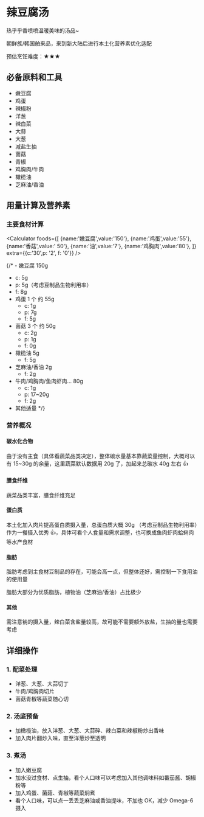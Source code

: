 
# 辣豆腐汤

热乎乎香喷喷温暖美味的汤品~

朝鲜族/韩国舶来品，来到新大陆后进行本土化营养素优化适配

预估烹饪难度：★★★

## 必备原料和工具

- 嫩豆腐
- 鸡蛋
- 辣椒粉
- 洋葱
- 辣白菜
- 大蒜
- 大葱
- 减盐生抽
- 菌菇
- 青椒
- 鸡胸肉/牛肉
- 橄榄油
- 芝麻油/香油

## 用量计算及营养素

### 主要食材计算

<Calculator foods={[
  {name:'嫩豆腐',value:'150'},
  {name:'鸡蛋',value:'55'},
  {name:'香菇',value:' 50'},
  {name:'油',value:'7'},
  {name:'鸡胸肉',value:'80'},
  ]}
  extra={{c:'30',p: '2', f: '0'}}
/>

{/* - 嫩豆腐 150g
  - c: 5g
  - p: 5g（考虑豆制品生物利用率）
  - f: 8g
- 鸡蛋 1 个 约 55g
  - c: 1g
  - p: 7g
  - f: 5g
- 菌菇 3 个 约 50g
  - c: 2g
  - p: 1g
  - f: 0g
- 橄榄油 5g
  - f: 5g
- 芝麻油/香油 2g
  - f: 2g
- 牛肉/鸡胸肉/鱼肉虾肉... 80g
  - c: 1g
  - p: 17~20g
  - f: 2g
- 其他适量 */}

### 营养概况


#### 碳水化合物

由于没有主食（具体看蔬菜品类决定），整体碳水量基本靠蔬菜量控制，大概可以有 15~30g 的余量，这里蔬菜默认数据用 20g 了，加起来总碳水 40g 左右 👍

#### 膳食纤维

蔬菜品类丰富，膳食纤维充足

#### 蛋白质

本土化加入肉片提高蛋白质摄入量，总蛋白质大概 30g （考虑豆制品生物利用率）作为一餐摄入优秀 👍，具体可看个人食量和需求调整，也可换成鱼肉虾肉蛤蜊肉等水产食材

#### 脂肪

脂肪考虑到主食材豆制品的存在，可能会高一点，但整体还好，需控制一下食用油的使用量

脂肪大部分为优质脂肪，植物油（芝麻油/香油）占比极少

#### 其他

需注意钠的摄入量，辣白菜含盐量较高，故可能不需要额外放盐，生抽的量也需要考虑

## 详细操作

### 1. 配菜处理

- 洋葱、大葱、大蒜切丁
- 牛肉/鸡胸肉切片
- 菌菇青椒等蔬菜随心切

### 2. 汤底预备

- 加橄榄油，放入洋葱、大葱、大蒜碎、辣白菜和辣椒粉炒出香味
- 加入肉片翻炒入味，直至洋葱炒至透明

### 3. 煮汤

- 加入嫩豆腐
- 加水没过食材、点生抽，看个人口味可以考虑加入其他调味料如番茄酱、胡椒粉等
- 加入鸡蛋、菌菇、青椒等蔬菜焖煮
- 看个人口味，可以点一丢丢芝麻油或香油提味，不加也 OK，减少 Omega-6 摄入
